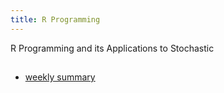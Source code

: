 ```yaml
---
title: R Programming
---
```


R Programming and its Applications to Stochastic

## 

* [weekly summary](./sum.qmd)